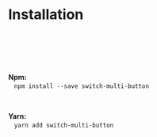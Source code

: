 <!--- Introduction.stories.stories.mdx -->


<Meta title="Getting Started/Installation" />

<style>{`
  .title-color {
    display: block;
    color: red;
    margin-bottom: -8px;
  }
`}</style>

# Installation

<br />
<br />
<br />
<br />

**<span className="title-color">Npm:</span>** <br />
&nbsp; &nbsp;`npm install --save switch-multi-button`

<br />

**<span className="title-color">Yarn:</span>** <br />
&nbsp; &nbsp;`yarn add switch-multi-button`
